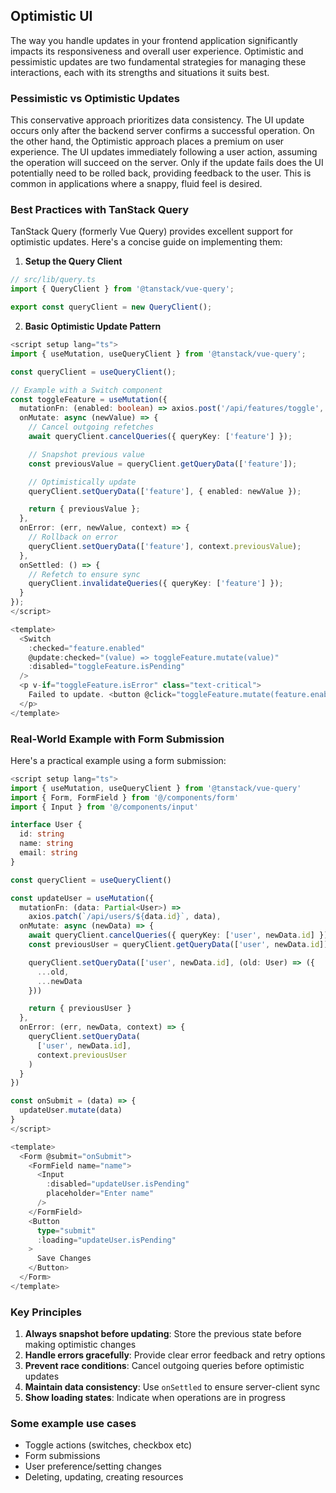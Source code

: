 
<Meta title="optimistic UI" />

## Optimistic UI

The way you handle updates in your frontend application significantly impacts its responsiveness and overall user experience. Optimistic and pessimistic updates are two fundamental strategies for managing these interactions, each with its strengths and situations it suits best.

### Pessimistic vs Optimistic Updates

This conservative approach prioritizes data consistency. The UI update occurs only after the backend server confirms a successful operation. On the other hand, the Optimistic approach places a premium on user experience. The UI updates immediately following a user action, assuming the operation will succeed on the server. Only if the update fails does the UI potentially need to be rolled back, providing feedback to the user. This is common in applications where a snappy, fluid feel is desired.

### Best Practices with TanStack Query

TanStack Query (formerly Vue Query) provides excellent support for optimistic updates. Here's a concise guide on implementing them:

1. **Setup the Query Client**

```ts
// src/lib/query.ts
import { QueryClient } from '@tanstack/vue-query';

export const queryClient = new QueryClient();
```

2. **Basic Optimistic Update Pattern**

```ts
<script setup lang="ts">
import { useMutation, useQueryClient } from '@tanstack/vue-query';

const queryClient = useQueryClient();

// Example with a Switch component
const toggleFeature = useMutation({
  mutationFn: (enabled: boolean) => axios.post('/api/features/toggle', { enabled }),
  onMutate: async (newValue) => {
    // Cancel outgoing refetches
    await queryClient.cancelQueries({ queryKey: ['feature'] });

    // Snapshot previous value
    const previousValue = queryClient.getQueryData(['feature']);

    // Optimistically update
    queryClient.setQueryData(['feature'], { enabled: newValue });

    return { previousValue };
  },
  onError: (err, newValue, context) => {
    // Rollback on error
    queryClient.setQueryData(['feature'], context.previousValue);
  },
  onSettled: () => {
    // Refetch to ensure sync
    queryClient.invalidateQueries({ queryKey: ['feature'] });
  }
});
</script>

<template>
  <Switch
    :checked="feature.enabled"
    @update:checked="(value) => toggleFeature.mutate(value)"
    :disabled="toggleFeature.isPending"
  />
  <p v-if="toggleFeature.isError" class="text-critical">
    Failed to update. <button @click="toggleFeature.mutate(feature.enabled)">Retry</button>
  </p>
</template>
```

### Real-World Example with Form Submission

Here's a practical example using a form submission:

```ts
<script setup lang="ts">
import { useMutation, useQueryClient } from '@tanstack/vue-query'
import { Form, FormField } from '@/components/form'
import { Input } from '@/components/input'

interface User {
  id: string
  name: string
  email: string
}

const queryClient = useQueryClient()

const updateUser = useMutation({
  mutationFn: (data: Partial<User>) =>
    axios.patch(`/api/users/${data.id}`, data),
  onMutate: async (newData) => {
    await queryClient.cancelQueries({ queryKey: ['user', newData.id] })
    const previousUser = queryClient.getQueryData(['user', newData.id])

    queryClient.setQueryData(['user', newData.id], (old: User) => ({
      ...old,
      ...newData
    }))

    return { previousUser }
  },
  onError: (err, newData, context) => {
    queryClient.setQueryData(
      ['user', newData.id],
      context.previousUser
    )
  }
})

const onSubmit = (data) => {
  updateUser.mutate(data)
}
</script>

<template>
  <Form @submit="onSubmit">
    <FormField name="name">
      <Input
        :disabled="updateUser.isPending"
        placeholder="Enter name"
      />
    </FormField>
    <Button
      type="submit"
      :loading="updateUser.isPending"
    >
      Save Changes
    </Button>
  </Form>
</template>
```

### Key Principles

1. **Always snapshot before updating**: Store the previous state before making optimistic changes
2. **Handle errors gracefully**: Provide clear error feedback and retry options
3. **Prevent race conditions**: Cancel outgoing queries before optimistic updates
4. **Maintain data consistency**: Use `onSettled` to ensure server-client sync
5. **Show loading states**: Indicate when operations are in progress

### Some example use cases

- Toggle actions (switches, checkbox etc)
- Form submissions
- User preference/setting changes
- Deleting, updating, creating resources
